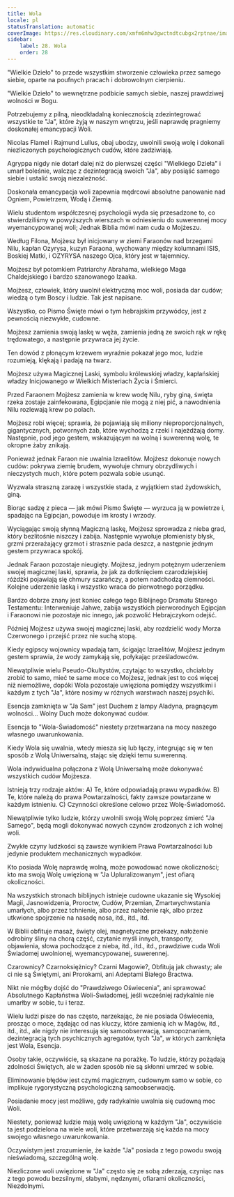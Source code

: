 ```yaml
---
title: Wola
locale: pl
statusTranslation: automatic
coverImage: https://res.cloudinary.com/xmfm6mhw3gwctndtcubgx2rptnae/image/upload/v1740468922/small_cover_tratado_de_psicologia_revolucionaria_a4c0dca4e0.webp
sidebar:
    label: 28. Wola
    order: 28
---
```

"Wielkie Dzieło" to przede wszystkim stworzenie człowieka przez samego siebie, oparte na poufnych pracach i dobrowolnym cierpieniu.

"Wielkie Dzieło" to wewnętrzne podbicie samych siebie, naszej prawdziwej wolności w Bogu.

Potrzebujemy z pilną, nieodkładalną koniecznością zdezintegrować wszystkie te "Ja", które żyją w naszym wnętrzu, jeśli naprawdę pragniemy doskonałej emancypacji Woli.

Nicolas Flamel i Rajmund Lullus, obaj ubodzy, uwolnili swoją wolę i dokonali niezliczonych psychologicznych cudów, które zadziwiają.

Agryppa nigdy nie dotarł dalej niż do pierwszej części "Wielkiego Dzieła" i umarł boleśnie, walcząc z dezintegracją swoich "Ja", aby posiąść samego siebie i ustalić swoją niezależność.

Doskonała emancypacja woli zapewnia mędrcowi absolutne panowanie nad Ogniem, Powietrzem, Wodą i Ziemią.

Wielu studentom współczesnej psychologii wyda się przesadzone to, co stwierdziliśmy w powyższych wierszach w odniesieniu do suwerennej mocy wyemancypowanej woli; Jednak Biblia mówi nam cuda o Mojżeszu.

Według Filona, Mojżesz był inicjowany w ziemi Faraonów nad brzegami Nilu, kapłan Ozyrysa, kuzyn Faraona, wychowany między kolumnami ISIS, Boskiej Matki, i OZYRYSA naszego Ojca, który jest w tajemnicy.

Mojżesz był potomkiem Patriarchy Abrahama, wielkiego Maga Chaldejskiego i bardzo szanowanego Izaaka.

Mojżesz, człowiek, który uwolnił elektryczną moc woli, posiada dar cudów; wiedzą o tym Boscy i ludzie. Tak jest napisane.

Wszystko, co Pismo Święte mówi o tym hebrajskim przywódcy, jest z pewnością niezwykłe, cudowne.

Mojżesz zamienia swoją laskę w węża, zamienia jedną ze swoich rąk w rękę trędowatego, a następnie przywraca jej życie.

Ten dowód z płonącym krzewem wyraźnie pokazał jego moc, ludzie rozumieją, klękają i padają na twarz.

Mojżesz używa Magicznej Laski, symbolu królewskiej władzy, kapłańskiej władzy Inicjowanego w Wielkich Misteriach Życia i Śmierci.

Przed Faraonem Mojżesz zamienia w krew wodę Nilu, ryby giną, święta rzeka zostaje zainfekowana, Egipcjanie nie mogą z niej pić, a nawodnienia Nilu rozlewają krew po polach.

Mojżesz robi więcej; sprawia, że pojawiają się miliony nieproporcjonalnych, gigantycznych, potwornych żab, które wychodzą z rzeki i najeżdżają domy. Następnie, pod jego gestem, wskazującym na wolną i suwerenną wolę, te okropne żaby znikają.

Ponieważ jednak Faraon nie uwalnia Izraelitów. Mojżesz dokonuje nowych cudów: pokrywa ziemię brudem, wywołuje chmury obrzydliwych i nieczystych much, które potem pozwala sobie usunąć.

Wyzwala straszną zarazę i wszystkie stada, z wyjątkiem stad żydowskich, giną.

Biorąc sadzę z pieca — jak mówi Pismo Święte — wyrzuca ją w powietrze i, spadając na Egipcjan, powoduje im krosty i wrzody.

Wyciągając swoją słynną Magiczną laskę, Mojżesz sprowadza z nieba grad, który bezlitośnie niszczy i zabija. Następnie wywołuje płomienisty błysk, grzmi przerażający grzmot i strasznie pada deszcz, a następnie jednym gestem przywraca spokój.

Jednak Faraon pozostaje nieugięty. Mojżesz, jednym potężnym uderzeniem swojej magicznej laski, sprawia, że jak za dotknięciem czarodziejskiej różdżki pojawiają się chmury szarańczy, a potem nadchodzą ciemności. Kolejne uderzenie laską i wszystko wraca do pierwotnego porządku.

Bardzo dobrze znany jest koniec całego tego Biblijnego Dramatu Starego Testamentu: Interweniuje Jahwe, zabija wszystkich pierworodnych Egipcjan i Faraonowi nie pozostaje nic innego, jak pozwolić Hebrajczykom odejść.

Później Mojżesz używa swojej magicznej laski, aby rozdzielić wody Morza Czerwonego i przejść przez nie suchą stopą.

Kiedy egipscy wojownicy wpadają tam, ścigając Izraelitów, Mojżesz jednym gestem sprawia, że wody zamykają się, połykając prześladowców.

Niewątpliwie wielu Pseudo-Okultystów, czytając to wszystko, chciałoby zrobić to samo, mieć te same moce co Mojżesz, jednak jest to coś więcej niż niemożliwe, dopóki Wola pozostaje uwięziona pomiędzy wszystkimi i każdym z tych "Ja", które nosimy w różnych warstwach naszej psychiki.

Esencja zamknięta w "Ja Sam" jest Duchem z lampy Aladyna, pragnącym wolności… Wolny Duch może dokonywać cudów.

Esencja to "Wola-Świadomość" niestety przetwarzana na mocy naszego własnego uwarunkowania.

Kiedy Wola się uwalnia, wtedy miesza się lub łączy, integrując się w ten sposób z Wolą Uniwersalną, stając się dzięki temu suwerenną.

Wola indywidualna połączona z Wolą Uniwersalną może dokonywać wszystkich cudów Mojżesza.

Istnieją trzy rodzaje aktów: A) Te, które odpowiadają prawu wypadków. B) Te, które należą do prawa Powtarzalności, fakty zawsze powtarzane w każdym istnieniu. C) Czynności określone celowo przez Wolę-Świadomość.

Niewątpliwie tylko ludzie, którzy uwolnili swoją Wolę poprzez śmierć "Ja Samego", będą mogli dokonywać nowych czynów zrodzonych z ich wolnej woli.

Zwykłe czyny ludzkości są zawsze wynikiem Prawa Powtarzalności lub jedynie produktem mechanicznych wypadków.

Kto posiada Wolę naprawdę wolną, może powodować nowe okoliczności; kto ma swoją Wolę uwięzioną w "Ja Upluralizowanym", jest ofiarą okoliczności.

Na wszystkich stronach biblijnych istnieje cudowne ukazanie się Wysokiej Magii, Jasnowidzenia, Proroctw, Cudów, Przemian, Zmartwychwstania umarłych, albo przez tchnienie, albo przez nałożenie rąk, albo przez utkwione spojrzenie na nasadę nosa, itd., itd., itd.

W Biblii obfituje masaż, święty olej, magnetyczne przekazy, nałożenie odrobiny śliny na chorą część, czytanie myśli innych, transporty, objawienia, słowa pochodzące z nieba, itd., itd., itd., prawdziwe cuda Woli Świadomej uwolnionej, wyemancypowanej, suwerennej.

Czarownicy? Czarnoksiężnicy? Czarni Magowie?, Obfitują jak chwasty; ale ci nie są Świętymi, ani Prorokami, ani Adeptami Białego Bractwa.

Nikt nie mógłby dojść do "Prawdziwego Oświecenia", ani sprawować Absolutnego Kapłaństwa Woli-Świadomej, jeśli wcześniej radykalnie nie umarłby w sobie, tu i teraz.

Wielu ludzi pisze do nas często, narzekając, że nie posiada Oświecenia, prosząc o moce, żądając od nas kluczy, które zamienią ich w Magów, itd., itd., itd., ale nigdy nie interesują się samoobserwacją, samopoznaniem, dezintegracją tych psychicznych agregatów, tych "Ja", w których zamknięta jest Wola, Esencja.

Osoby takie, oczywiście, są skazane na porażkę. To ludzie, którzy pożądają zdolności Świętych, ale w żaden sposób nie są skłonni umrzeć w sobie.

Eliminowanie błędów jest czymś magicznym, cudownym samo w sobie, co implikuje rygorystyczną psychologiczną samoobserwację.

Posiadanie mocy jest możliwe, gdy radykalnie uwalnia się cudowną moc Woli.

Niestety, ponieważ ludzie mają wolę uwięzioną w każdym "Ja", oczywiście ta jest podzielona na wiele woli, które przetwarzają się każda na mocy swojego własnego uwarunkowania.

Oczywistym jest zrozumienie, że każde "Ja" posiada z tego powodu swoją nieświadomą, szczególną wolę.

Niezliczone woli uwięzione w "Ja" często się ze sobą zderzają, czyniąc nas z tego powodu bezsilnymi, słabymi, nędznymi, ofiarami okoliczności, Niezdolnymi.

